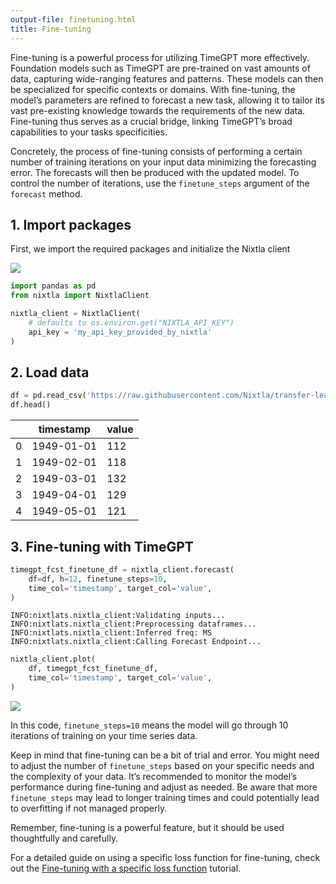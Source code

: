 ```yaml
---
output-file: finetuning.html
title: Fine-tuning
---
```



Fine-tuning is a powerful process for utilizing TimeGPT more
effectively. Foundation models such as TimeGPT are pre-trained on vast
amounts of data, capturing wide-ranging features and patterns. These
models can then be specialized for specific contexts or domains. With
fine-tuning, the model’s parameters are refined to forecast a new task,
allowing it to tailor its vast pre-existing knowledge towards the
requirements of the new data. Fine-tuning thus serves as a crucial
bridge, linking TimeGPT’s broad capabilities to your tasks
specificities.

Concretely, the process of fine-tuning consists of performing a certain
number of training iterations on your input data minimizing the
forecasting error. The forecasts will then be produced with the updated
model. To control the number of iterations, use the `finetune_steps`
argument of the `forecast` method.

## 1. Import packages

First, we import the required packages and initialize the Nixtla client

[![](https://colab.research.google.com/assets/colab-badge.svg)](https://colab.research.google.com/github/Nixtla/nixtla/blob/main/nbs/docs/tutorials/5_finetuning.ipynb)

```python
import pandas as pd
from nixtla import NixtlaClient
```


```python
nixtla_client = NixtlaClient(
    # defaults to os.environ.get("NIXTLA_API_KEY")
    api_key = 'my_api_key_provided_by_nixtla'
)
```

## 2. Load data

```python
df = pd.read_csv('https://raw.githubusercontent.com/Nixtla/transfer-learning-time-series/main/datasets/air_passengers.csv')
df.head()
```

|     | timestamp  | value |
|-----|------------|-------|
| 0   | 1949-01-01 | 112   |
| 1   | 1949-02-01 | 118   |
| 2   | 1949-03-01 | 132   |
| 3   | 1949-04-01 | 129   |
| 4   | 1949-05-01 | 121   |

## 3. Fine-tuning with TimeGPT

```python
timegpt_fcst_finetune_df = nixtla_client.forecast(
    df=df, h=12, finetune_steps=10,
    time_col='timestamp', target_col='value',
)
```

``` text
INFO:nixtlats.nixtla_client:Validating inputs...
INFO:nixtlats.nixtla_client:Preprocessing dataframes...
INFO:nixtlats.nixtla_client:Inferred freq: MS
INFO:nixtlats.nixtla_client:Calling Forecast Endpoint...
```

```python
nixtla_client.plot(
    df, timegpt_fcst_finetune_df, 
    time_col='timestamp', target_col='value',
)
```

![](/nixtla/docs/4_tutorials/06_finetuning_files/figure-markdown_strict/cell-7-output-1.png)

In this code, `finetune_steps=10` means the model will go through 10
iterations of training on your time series data.

Keep in mind that fine-tuning can be a bit of trial and error. You might
need to adjust the number of `finetune_steps` based on your specific
needs and the complexity of your data. It’s recommended to monitor the
model’s performance during fine-tuning and adjust as needed. Be aware
that more `finetune_steps` may lead to longer training times and could
potentially lead to overfitting if not managed properly.

Remember, fine-tuning is a powerful feature, but it should be used
thoughtfully and carefully.

For a detailed guide on using a specific loss function for fine-tuning,
check out the [Fine-tuning with a specific loss
function](https://nixtlaverse.nixtla.io/nixtla/docs/tutorials/loss_function_finetuning.html)
tutorial.


